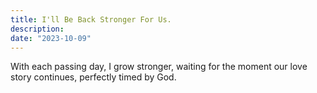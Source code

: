 ```yaml
---
title: I'll Be Back Stronger For Us.
description:
date: "2023-10-09"
---
```


With each passing day, I grow stronger, waiting for the moment our love story continues, perfectly timed by God.
